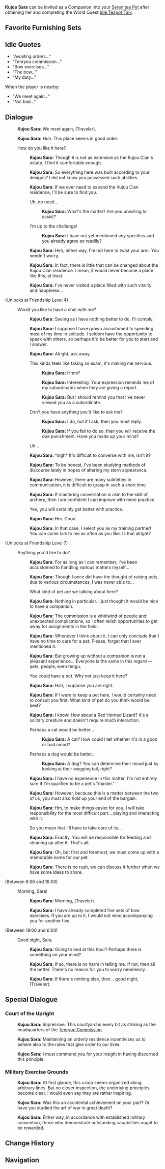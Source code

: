 {{CharacterTabs}}
{{Furnishing Infobox
|title          = Kujou Sara
|id             = 368140
|image          = Character Kujou Sara Thumb.png
|category       = Companion
|subcategory    = Companion
|rarity         = 4
|adeptal_energy = 300
|load           = 1200
|description    = Character In-Residence
}}

'''Kujou Sara''' can be invited as a Companion into your [[Serenitea Pot]] after obtaining her and completing the World Quest [[Idle Teapot Talk]].

==Favorite Furnishing Sets==
{{HousingCompanion|favorite}}
{{Companion Favor Table}}

==Idle Quotes==
* "Awaiting orders..."
* "Tenryou commission..."
* "Bow exercises..."
* "The bow..."
* "My duty..."

When the player is nearby:

* "We meet again..."
* "Not bad..."

==Dialogue==
{{Dialogue start}}
:{{A|vo kujousara mimitomo hello 01.ogg}} '''Kujou Sara:''' We meet again, (Traveler).
:{{A|vo kujousara mimitomo hello 02.ogg}} '''Kujou Sara:''' Huh. This place seems in good order.

:{{DIcon}} How do you like it here?
::{{A|vo kujousara mimitomo friendship1 01.ogg}} '''Kujou Sara:''' Though it is not as extensive as the Kujou Clan's estate, I find it comfortable enough.
::{{A|vo kujousara mimitomo friendship1 02.ogg}} '''Kujou Sara:''' So everything here was built according to your designs? I did not know you possessed such abilities.
::{{A|vo kujousara mimitomo friendship1 03.ogg}} '''Kujou Sara:''' If we ever need to expand the Kujou Clan residence, I'll be sure to find you.
::{{DIcon}} Uh, no need...
:::{{A|vo kujousara mimitomo friendship1 04a.ogg}} '''Kujou Sara:''' What's the matter? Are you unwilling to assist?
::{{DIcon}} I'm up to the challenge!
:::{{A|vo kujousara mimitomo friendship1 04b.ogg}} '''Kujou Sara:''' I have not yet mentioned any specifics and you already agree so readily?
::{{A|vo kujousara mimitomo friendship1 05.ogg}} '''Kujou Sara:''' Heh, either way, I'm not here to twist your arm. You needn't worry.
::{{A|vo kujousara mimitomo friendship1 06.ogg}} '''Kujou Sara:''' In fact, there is little that can be changed about the Kujou Clan residence. I mean, it would never become a place like this, at least.
::{{A|vo kujousara mimitomo friendship1 07.ogg}} '''Kujou Sara:''' I've never visited a place filled with such vitality and happiness...

;(Unlocks at Friendship Level 4)
:{{DIcon}} Would you like to have a chat with me?
::{{A|vo kujousara mimitomo friendship2 01.ogg}} '''Kujou Sara:''' Seeing as I have nothing better to do, I'll comply.
::{{A|vo kujousara mimitomo friendship2 02.ogg}} '''Kujou Sara:''' I suppose I have grown accustomed to spending most of my time in solitude. I seldom have the opportunity to speak with others, so perhaps it'd be better for you to start and I answer.
::{{A|vo kujousara mimitomo friendship2 03.ogg}} '''Kujou Sara:''' Alright, ask away.
::{{DIcon}} This kinda feels like taking an exam, it's making me nervous.
:::{{A|vo kujousara mimitomo friendship2 04a 1.ogg}} '''Kujou Sara:''' Hmm?
:::{{A|vo kujousara mimitomo friendship2 04a 2.ogg}} '''Kujou Sara:''' Interesting. Your expression reminds me of my subordinates when they are giving a report.
:::{{A|vo kujousara mimitomo friendship2 04a 3.ogg}} '''Kujou Sara:''' But I should remind you that I've never viewed you as a subordinate.
::{{DIcon}} Don't you have anything you'd like to ask me?
:::{{A|vo kujousara mimitomo friendship2 04b 1.ogg}} '''Kujou Sara:''' I do, but if I ask, then you must reply.
:::{{A|vo kujousara mimitomo friendship2 04b 2.ogg}} '''Kujou Sara:''' If you fail to do so, then you will receive the due punishment. Have you made up your mind?
::{{DIcon}} Uh...
::{{A|vo kujousara mimitomo friendship2 05.ogg}} '''Kujou Sara:''' *sigh* It's difficult to converse with me, isn't it?
::{{A|vo kujousara mimitomo friendship2 06.ogg}} '''Kujou Sara:''' To be honest, I've been studying methods of discourse lately in hopes of altering my stern appearance.
::{{A|vo kujousara mimitomo friendship2 07.ogg}} '''Kujou Sara:''' However, there are many subtleties in communication, it is difficult to grasp in such a short time.
::{{A|vo kujousara mimitomo friendship2 08.ogg}} '''Kujou Sara:''' If mastering conversation is akin to the skill of archery, then I am confident I can improve with more practice.
::{{DIcon}} Yes, you will certainly get better with practice.
::{{A|vo kujousara mimitomo friendship2 09.ogg}} '''Kujou Sara:''' Hm. Good.
::{{A|vo kujousara mimitomo friendship2 10.ogg}} '''Kujou Sara:''' In that case, I select you as my training partner! You can come talk to me as often as you like. Is that alright?

;(Unlocks at Friendship Level 7)
:{{DIcon}} Anything you'd like to do?
::{{A|vo kujousara mimitomo friendship3 01.ogg}} '''Kujou Sara:''' For as long as I can remember, I've been accustomed to handling various matters myself...
::{{A|vo kujousara mimitomo friendship3 02.ogg}} '''Kujou Sara:''' Though I once did have the thought of raising pets, due to various circumstances, I was never able to...
::{{DIcon}} What kind of pet are we talking about here?
::{{A|vo kujousara mimitomo friendship3 03.ogg}} '''Kujou Sara:''' Nothing in particular. I just thought it would be nice to have a companion.
::{{A|vo kujousara mimitomo friendship3 04.ogg}} '''Kujou Sara:''' The commission is a whirlwind of people and unexpected complications, so I often relish opportunities to get away for assignments in the field.
::{{A|vo kujousara mimitomo friendship3 05.ogg}} '''Kujou Sara:''' Whenever I think about it, I can only conclude that I have no time to care for a pet. Please, forget that I ever mentioned it.
::{{A|vo kujousara mimitomo friendship3 06.ogg}} '''Kujou Sara:''' But growing up without a companion is not a pleasant experience... Everyone is the same in this regard &mdash; pets, people, even tengu.
::{{DIcon}} You could have a pet. Why not just keep it here?
::{{A|vo kujousara mimitomo friendship3 07.ogg}} '''Kujou Sara:''' Hah, I suppose you are right.
::{{A|vo kujousara mimitomo friendship3 08.ogg}} '''Kujou Sara:''' If I were to keep a pet here, I would certainly need to consult you first. What kind of pet do you think would be best?
::{{A|vo kujousara mimitomo friendship3 09.ogg}} '''Kujou Sara:''' I know! How about a Red Horned Lizard? It's a solitary creature and doesn't require much interaction.
::{{DIcon}} Perhaps a cat would be better...
:::{{A|vo kujousara mimitomo friendship3 10a.ogg}} '''Kujou Sara:''' A cat? How could I tell whether it's in a good or bad mood?
::{{DIcon}} Perhaps a dog would be better...
:::{{A|vo kujousara mimitomo friendship3 10b.ogg}} '''Kujou Sara:''' A dog? You can determine their mood just by looking at their wagging tail, right?
::{{A|vo kujousara mimitomo friendship3 11.ogg}} '''Kujou Sara:''' I have no experience in this matter. I'm not entirely sure if I'm qualified to be a pet's "master."
::{{A|vo kujousara mimitomo friendship3 12.ogg}} '''Kujou Sara:''' However, because this is a matter between the two of us, you must also hold up your end of the bargain.
::{{A|vo kujousara mimitomo friendship3 13.ogg}} '''Kujou Sara:''' Hm, to make things easier for you, I will take responsibility for the most difficult part... playing and interacting with it.
::{{DIcon}} So you mean that I'll have to take care of its...
::{{A|vo kujousara mimitomo friendship3 14.ogg}} '''Kujou Sara:''' Exactly. You will be responsible for feeding and cleaning up after it. That's all.
::{{A|vo kujousara mimitomo friendship3 15.ogg}} '''Kujou Sara:''' Oh, but first and foremost, we must come up with a memorable name for our pet.
::{{A|vo kujousara mimitomo friendship3 16.ogg}} '''Kujou Sara:''' There is no rush, we can discuss it further when we have some ideas to share.

;<nowiki>(Between 6:00 and 19:00)</nowiki>
:{{DIcon}} Morning, Sara!
::{{A|vo kujousara mimitomo morning 01.ogg}} '''Kujou Sara:''' Morning, (Traveler).
::{{A|vo kujousara mimitomo morning 02.ogg}} '''Kujou Sara:''' I have already completed five sets of bow exercises. If you are up to it, I would not mind accompanying you for another five.

;<nowiki>(Between 19:00 and 6:00)</nowiki>
:{{DIcon}} Good night, Sara.
::{{A|vo kujousara mimitomo night 01.ogg}} '''Kujou Sara:''' Going to bed at this hour? Perhaps there is something on your mind?
::{{A|vo kujousara mimitomo night 02.ogg}} '''Kujou Sara:''' If so, there is no harm in telling me. If not, then all the better. There's no reason for you to worry needlessly.
::{{A|vo kujousara mimitomo night 03.ogg}} '''Kujou Sara:''' If there's nothing else, then... good night, (Traveler).
{{Dialogue end}}

==Special Dialogue==
{{HousingCompanion|special}}

===Court of the Upright===
{{Dialogue start}}
:{{A|vo mimitomo dq kujousara courtyard 01.ogg}} '''Kujou Sara:''' Impressive. This courtyard is every bit as striking as the headquarters of the [[Tenryou Commission]].
:{{A|vo mimitomo dq kujousara courtyard 02.ogg}} '''Kujou Sara:''' Maintaining an orderly residence incentivizes us to adhere also to the rules that give order to our lives.
:{{A|vo mimitomo dq kujousara courtyard 03.ogg}} '''Kujou Sara:''' I must commend you for your insight in having discerned this principle.
{{Dialogue end}}

===Military Exercise Grounds===
{{Dialogue start}}
:{{A|vo mimitomo dq kujousara trainingground 01.ogg}} '''Kujou Sara:''' At first glance, this camp seems organized along arbitrary lines. But on closer inspection, the underlying principles become clear. I would even say they are rather inspiring.
:{{A|vo mimitomo dq kujousara trainingground 02.ogg}} '''Kujou Sara:''' Was this an accidental achievement on your part? Or have you studied the art of war in great depth?
:{{A|vo mimitomo dq kujousara trainingground 03.ogg}} '''Kujou Sara:''' Either way, in accordance with established military convention, those who demonstrate outstanding capabilities ought to be rewarded.
{{Dialogue end}}

==Change History==
{{Change History|2.1}}

==Navigation==
{{Furnishing Navbox/Living|Companion}}